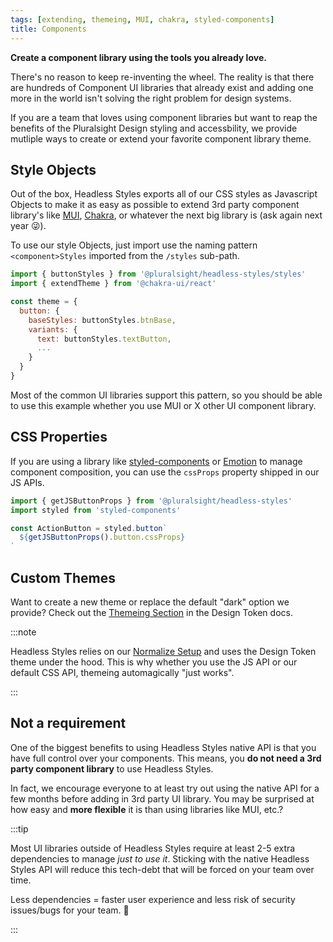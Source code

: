 ```yaml
---
tags: [extending, themeing, MUI, chakra, styled-components]
title: Components
---
```


<strong>
  <p className="page-subheadline" markdown="1">
    Create a component library using the tools you already love.
  </p>
</strong>

There's no reason to keep re-inventing the wheel. The reality is that there are hundreds of Component UI libraries that already exist and adding one more in the world isn't solving the right problem for design systems.

If you are a team that loves using component libraries but want to reap the benefits of the Pluralsight Design styling and accessbility, we provide mutliple ways to create or extend your favorite component library theme.

## Style Objects

Out of the box, Headless Styles exports all of our CSS styles as Javascript Objects to make it as easy as possible to extend 3rd party component library's like [MUI](https://mui.com/material-ui/customization/theming/), [Chakra](https://chakra-ui.com/docs/styled-system/customize-theme), or whatever the next big library is (ask again next year :stuck_out_tongue_winking_eye:).

To use our style Objects, just import use the naming pattern `<component>Styles` imported from the `/styles` sub-path.

```javascript title="Using style Objects to extend the Chakra theme" showLineNumbers {1,6,8}
import { buttonStyles } from '@pluralsight/headless-styles/styles'
import { extendTheme } from '@chakra-ui/react'

const theme = {
  button: {
    baseStyles: buttonStyles.btnBase,
    variants: {
      text: buttonStyles.textButton,
      ...
    }
  }
}
```

Most of the common UI libraries support this pattern, so you should be able to use this example whether you use MUI or X other UI component library.

## CSS Properties

If you are using a library like [styled-components](https://styled-components.com/) or [Emotion](https://emotion.sh/docs/introduction) to manage component composition, you can use the `cssProps` property shipped in our JS APIs.

```javascript title="Using cssProps to style a button with SC" showLineNumbers {1,5}
import { getJSButtonProps } from '@pluralsight/headless-styles'
import styled from 'styled-components'

const ActionButton = styled.button`
  ${getJSButtonProps().button.cssProps}
`
```

## Custom Themes

Want to create a new theme or replace the default "dark" option we provide? Check out the [Themeing Section](http://localhost:3000/docs/next/development/tokens/colors#custom-theming) in the Design Token docs.

:::note

Headless Styles relies on our [Normalize Setup](../../getting-started/installation.md#normalizecss) and uses the Design Token theme under the hood. This is why whether you use the JS API or our default CSS API, themeing automagically "just works".

:::

## Not a requirement

One of the biggest benefits to using Headless Styles native API is that you have full control over your components. This means, you **do not need a 3rd party component library** to use Headless Styles.

In fact, we encourage everyone to at least try out using the native API for a few months before adding in 3rd party UI library. You may be surprised at how easy and **more flexible** it is than using libraries like MUI, etc.?

:::tip

Most UI libraries outside of Headless Styles require at least 2-5 extra dependencies to manage _just to use it_. Sticking with the native Headless Styles API will reduce this tech-debt that will be forced on your team over time.

Less dependencies = faster user experience and less risk of security issues/bugs for your team. :tada:

:::
